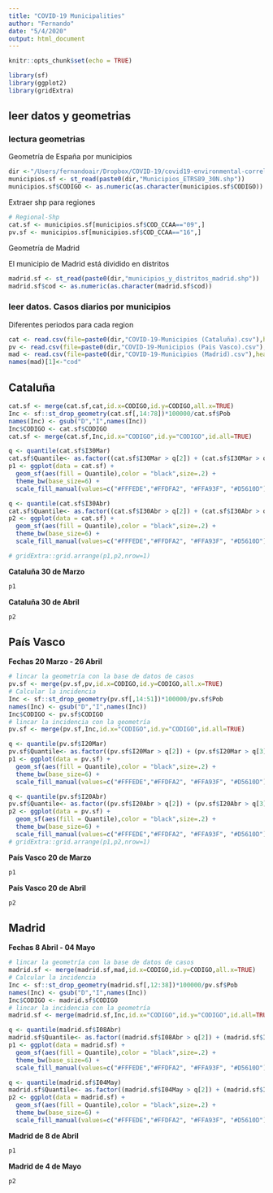 ```yaml
---
title: "COVID-19 Municipalities"
author: "Fernando"
date: "5/4/2020"
output: html_document
---
```


```r
knitr::opts_chunk$set(echo = TRUE)
```

```r
library(sf)
library(ggplot2)
library(gridExtra)
```
## leer datos y geometrias

### lectura geometrias
Geometría de España por municipios
```r
dir <-"/Users/fernandoair/Dropbox/COVID-19/covid19-environmental-correlates/"
municipios.sf <- st_read(paste0(dir,"Municipios_ETRS89_30N.shp"))
municipios.sf$CODIGO <- as.numeric(as.character(municipios.sf$CODIGO))
```

Extraer shp para regiones
```r
# Regional-Shp
cat.sf <- municipios.sf[municipios.sf$COD_CCAA=="09",]
pv.sf <- municipios.sf[municipios.sf$COD_CCAA=="16",]
```

Geometría de Madrid

El municipio de Madrid está dividido en distritos
```r
madrid.sf <- st_read(paste0(dir,"municipios_y_distritos_madrid.shp"))
madrid.sf$cod <- as.numeric(as.character(madrid.sf$cod))
```


### leer datos. Casos diarios por municipios

Diferentes periodos para cada region

```r
cat <- read.csv(file=paste0(dir,"COVID-19-Municipios (Cataluña).csv"),header = TRUE,sep=";")
pv <- read.csv(file=paste0(dir,"COVID-19-Municipios (Pais Vasco).csv"),header = TRUE,sep=";")
mad <- read.csv(file=paste0(dir,"COVID-19-Municipios (Madrid).csv"),header = TRUE,sep=";")
names(mad)[1]<-"cod"
```

## Cataluña

```r
cat.sf <- merge(cat.sf,cat,id.x=CODIGO,id.y=CODIGO,all.x=TRUE)
Inc <- sf::st_drop_geometry(cat.sf[,14:78])*100000/cat.sf$Pob
names(Inc) <- gsub("D","I",names(Inc))
Inc$CODIGO <- cat.sf$CODIGO
cat.sf <- merge(cat.sf,Inc,id.x="CODIGO",id.y="CODIGO",id.all=TRUE)

q <- quantile(cat.sf$I30Mar)
cat.sf$Quantile<- as.factor((cat.sf$I30Mar > q[2]) + (cat.sf$I30Mar > q[3]) +(cat.sf$I30Mar >= q[4]) + 1)
p1 <- ggplot(data = cat.sf) +
  geom_sf(aes(fill = Quantile),color = "black",size=.2) +
  theme_bw(base_size=6) +
  scale_fill_manual(values=c("#FFFEDE","#FFDFA2", "#FFA93F", "#D5610D"))

q <- quantile(cat.sf$I30Abr)
cat.sf$Quantile<- as.factor((cat.sf$I30Abr > q[2]) + (cat.sf$I30Abr > q[3]) +(cat.sf$I30Abr >= q[4]) + 1)
p2 <- ggplot(data = cat.sf) +
  geom_sf(aes(fill = Quantile),color = "black",size=.2) +
  theme_bw(base_size=6) +
  scale_fill_manual(values=c("#FFFEDE","#FFDFA2", "#FFA93F", "#D5610D"))

# gridExtra::grid.arrange(p1,p2,nrow=1)
```

**Cataluña 30 de Marzo**
```r
p1
```

**Cataluña 30 de Abril**
```r
p2
```

## País Vasco

**Fechas 20 Marzo - 26 Abril**
```r
# lincar la geometría con la base de datos de casos
pv.sf <- merge(pv.sf,pv,id.x=CODIGO,id.y=CODIGO,all.x=TRUE)
# Calcular la incidencia
Inc <- sf::st_drop_geometry(pv.sf[,14:51])*100000/pv.sf$Pob
names(Inc) <- gsub("D","I",names(Inc))
Inc$CODIGO <- pv.sf$CODIGO
# lincar la incidencia con la geometría
pv.sf <- merge(pv.sf,Inc,id.x="CODIGO",id.y="CODIGO",id.all=TRUE)
```

```r
q <- quantile(pv.sf$I20Mar)
pv.sf$Quantile<- as.factor((pv.sf$I20Mar > q[2]) + (pv.sf$I20Mar > q[3]) +(pv.sf$I20Mar >= q[4]) + 1)
p1 <- ggplot(data = pv.sf) +
  geom_sf(aes(fill = Quantile),color = "black",size=.2) +
  theme_bw(base_size=6) +
  scale_fill_manual(values=c("#FFFEDE","#FFDFA2", "#FFA93F", "#D5610D"))

q <- quantile(pv.sf$I20Abr)
pv.sf$Quantile<- as.factor((pv.sf$I20Abr > q[2]) + (pv.sf$I20Abr > q[3]) +(pv.sf$I20Abr >= q[4]) + 1)
p2 <- ggplot(data = pv.sf) +
  geom_sf(aes(fill = Quantile),color = "black",size=.2) +
  theme_bw(base_size=6) +
  scale_fill_manual(values=c("#FFFEDE","#FFDFA2", "#FFA93F", "#D5610D"))
# gridExtra::grid.arrange(p1,p2,nrow=1)
```

**País Vasco 20 de Marzo**
```r
p1
```

**País Vasco 20 de Abril**
```r
p2
```

## Madrid

**Fechas 8 Abril - 04 Mayo**
```r
# lincar la geometría con la base de datos de casos
madrid.sf <- merge(madrid.sf,mad,id.x=CODIGO,id.y=CODIGO,all.x=TRUE)
# Calcular la incidencia
Inc <- sf::st_drop_geometry(madrid.sf[,12:38])*100000/pv.sf$Pob
names(Inc) <- gsub("D","I",names(Inc))
Inc$CODIGO <- madrid.sf$CODIGO
# lincar la incidencia con la geometría
madrid.sf <- merge(madrid.sf,Inc,id.x="CODIGO",id.y="CODIGO",id.all=TRUE)
```

```r
q <- quantile(madrid.sf$I08Abr)
madrid.sf$Quantile<- as.factor((madrid.sf$I08Abr > q[2]) + (madrid.sf$I08Abr > q[3]) +(madrid.sf$I08Abr >= q[4]) + 1)
p1 <- ggplot(data = madrid.sf) +
  geom_sf(aes(fill = Quantile),color = "black",size=.2) +
  theme_bw(base_size=6) +
  scale_fill_manual(values=c("#FFFEDE","#FFDFA2", "#FFA93F", "#D5610D"))

q <- quantile(madrid.sf$I04May)
madrid.sf$Quantile<- as.factor((madrid.sf$I04May > q[2]) + (madrid.sf$I04May > q[3]) +(madrid.sf$I04May >= q[4]) + 1)
p2 <- ggplot(data = madrid.sf) +
  geom_sf(aes(fill = Quantile),color = "black",size=.2) +
  theme_bw(base_size=6) +
  scale_fill_manual(values=c("#FFFEDE","#FFDFA2", "#FFA93F", "#D5610D"))
```

**Madrid de 8 de Abril**
```r
p1
```

**Madrid de 4 de Mayo**
```r
p2
```
